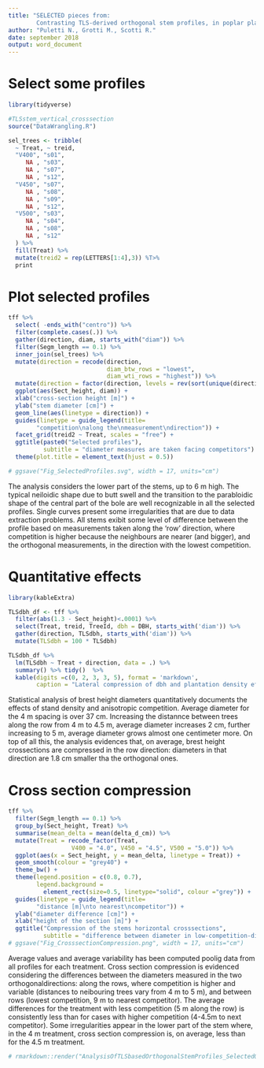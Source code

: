 ```yaml
---
title: "SELECTED pieces from: 
        Contrasting TLS-derived orthogonal stem profiles, in poplar plantations"
author: "Puletti N., Grotti M., Scotti R."
date: september 2018
output: word_document
---
```


# Select some profiles

```r
library(tidyverse)

#TLSstem_vertical_crosssection
source("DataWrangling.R")

sel_trees <- tribble(
  ~ Treat, ~ treid,
  "V400", "s01",
     NA , "s03",
     NA , "s07",
     NA , "s12",
  "V450", "s07",
     NA , "s08",
     NA , "s09",
     NA , "s12",
  "V500", "s03",
     NA , "s04",
     NA , "s08",
     NA , "s12"
  ) %>% 
  fill(Treat) %>%
  mutate(treid2 = rep(LETTERS[1:4],3)) %T>%
  print


```


# Plot selected profiles

```r

tff %>% 
  select( -ends_with("centro")) %>% 
  filter(complete.cases(.)) %>%
  gather(direction, diam, starts_with("diam")) %>%
  filter(Segm_length == 0.1) %>%
  inner_join(sel_trees) %>%
  mutate(direction = recode(direction, 
                            diam_btw_rows = "lowest",
                            diam_wti_rows = "highest")) %>% 
  mutate(direction = factor(direction, levels = rev(sort(unique(direction))))) %>%
  ggplot(aes(Sect_height, diam)) +
  xlab("cross-section height [m]") +
  ylab("stem diameter [cm]") +
  geom_line(aes(linetype = direction)) +
  guides(linetype = guide_legend(title=
        "competition\nalong the\nmeasurement\ndirection")) +
  facet_grid(treid2 ~ Treat, scales = "free") +
  ggtitle(paste0("Selected profiles"), 
          subtitle = "diameter measures are taken facing competitors") +
  theme(plot.title = element_text(hjust = 0.5))

# ggsave("Fig_SelectedProfiles.svg", width = 17, units="cm")

```

The analysis considers the lower part of the stems, up to 6 m high. The typical neiloidic shape due to butt swell and the transition to the parabloidic shape of the central part of the bole are well recognizable in all the selected profiles. Single curves present some irregularities that are due to data extraction problems. All stems exibit some level of difference between the profile based on measurements taken along the 'row' direction, where competition is higher because the neighbours are nearer (and bigger), and the orthogonal measurements, in the direction with the lowest competition.


# Quantitative effects

```r
library(kableExtra)

TLSdbh_df <- tff %>% 
  filter(abs(1.3 - Sect_height)<.0001) %>% 
  select(Treat, treid, TreeId, dbh = DBH, starts_with('diam')) %>%
  gather(direction, TLSdbh, starts_with('diam')) %>%
  mutate(TLSdbh = 100 * TLSdbh) 

TLSdbh_df %>%
  lm(TLSdbh ~ Treat + direction, data = .) %>%
  summary() %>% tidy()  %>%
  kable(digits =c(0, 2, 3, 3, 5), format = 'markdown',
        caption = "Lateral compression of dbh and plantation density effects")

```

Statistical analysis of brest height diameters quantitatively documents the effects of stand density and anisotropic competition. Average diameter for the 4 m spacing is over 37 cm. Increasing the distannce between trees along the row from 4 m to 4.5 m, average diameter increases 2 cm, further increasing to 5 m, average diameter grows almost one centimeter more. On top of all this, the analysis evidences that, on average, brest height crossections are compressed in the row direction: diameters in that direction are 1.8 cm smaller tha the orthogonal ones.

# Cross section compression

```r
tff %>% 
  filter(Segm_length == 0.1) %>%
  group_by(Sect_height, Treat) %>%
  summarise(mean_delta = mean(delta_d_cm)) %>%
  mutate(Treat = recode_factor(Treat, 
                  V400 = "4.0", V450 = "4.5", V500 = "5.0")) %>%
  ggplot(aes(x = Sect_height, y = mean_delta, linetype = Treat)) +
  geom_smooth(colour = "grey40") +
  theme_bw() +
  theme(legend.position = c(0.8, 0.7),
        legend.background = 
          element_rect(size=0.5, linetype="solid", colour ="grey")) +
  guides(linetype = guide_legend(title=
        "distance [m]\nto nearest\ncompetitor")) +
  ylab("diameter difference [cm]") +
  xlab("height of the section [m]") +
  ggtitle("Compression of the stems horizontal crosssections", 
          subtitle = "difference between diameter in low-competition-direction and that in high-competition-direction")
# ggsave("Fig_CrosssectionCompression.png", width = 17, units="cm")

```

Average values and average variability has been computed poolig data from all profiles for each treatment. Cross section compression is evidenced considering the differences between the diameters measured in the two orthogonaldirections: along the rows, where competition is higher and variable (distances to neibouring trees vary from 4 m to 5 m), and between rows (lowest competition, 9 m to nearest competitor). The average differences for the treatment with less competition (5 m along the row) is consistently less than for cases with higher competition (4-4.5m to next competitor). Some irregularities appear in the lower part of the stem where, in the 4 m treatment, cross section compression is, on average, less than for the 4.5 m treatment.

```r
# rmarkdown::render("AnalysisOfTLSbasedOrthogonalStemProfiles_SelectedOutputs.Rmd", encoding="UTF-8")
```

